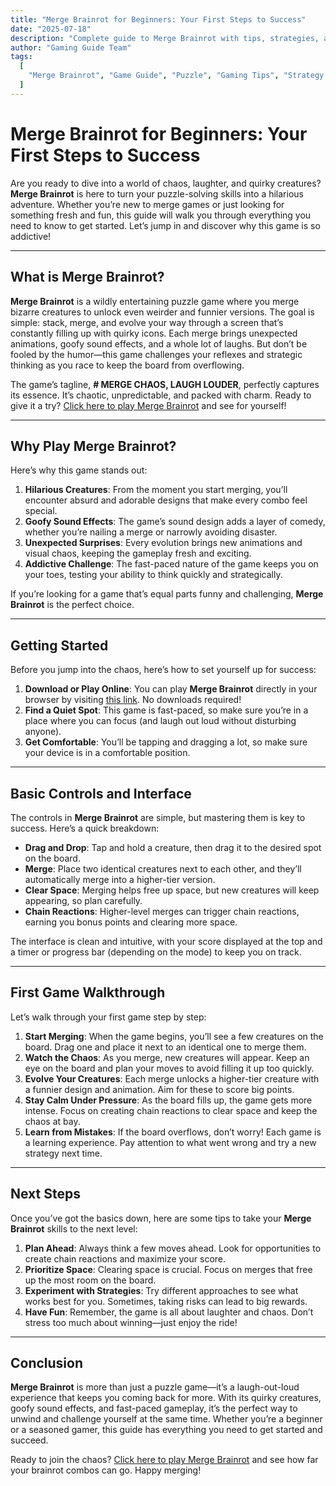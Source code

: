 ---
title: "Merge Brainrot for Beginners: Your First Steps to Success"
date: "2025-07-18"
description: "Complete guide to Merge Brainrot with tips, strategies, and everything you need to know to master this puzzle game."
author: "Gaming Guide Team"
tags:
  [
    "Merge Brainrot", "Game Guide", "Puzzle", "Gaming Tips", "Strategy Guide", "merge"
  ]
---

# Merge Brainrot for Beginners: Your First Steps to Success

Are you ready to dive into a world of chaos, laughter, and quirky creatures? **Merge Brainrot** is here to turn your puzzle-solving skills into a hilarious adventure. Whether you’re new to merge games or just looking for something fresh and fun, this guide will walk you through everything you need to know to get started. Let’s jump in and discover why this game is so addictive!

---

## What is Merge Brainrot?

**Merge Brainrot** is a wildly entertaining puzzle game where you merge bizarre creatures to unlock even weirder and funnier versions. The goal is simple: stack, merge, and evolve your way through a screen that’s constantly filling up with quirky icons. Each merge brings unexpected animations, goofy sound effects, and a whole lot of laughs. But don’t be fooled by the humor—this game challenges your reflexes and strategic thinking as you race to keep the board from overflowing.

The game’s tagline, **# MERGE CHAOS, LAUGH LOUDER**, perfectly captures its essence. It’s chaotic, unpredictable, and packed with charm. Ready to give it a try? [Click here to play Merge Brainrot](https://mergebrainrot.online/) and see for yourself!

---

## Why Play Merge Brainrot?

Here’s why this game stands out:

1. **Hilarious Creatures**: From the moment you start merging, you’ll encounter absurd and adorable designs that make every combo feel special.
2. **Goofy Sound Effects**: The game’s sound design adds a layer of comedy, whether you’re nailing a merge or narrowly avoiding disaster.
3. **Unexpected Surprises**: Every evolution brings new animations and visual chaos, keeping the gameplay fresh and exciting.
4. **Addictive Challenge**: The fast-paced nature of the game keeps you on your toes, testing your ability to think quickly and strategically.

If you’re looking for a game that’s equal parts funny and challenging, **Merge Brainrot** is the perfect choice.

---

## Getting Started

Before you jump into the chaos, here’s how to set yourself up for success:

1. **Download or Play Online**: You can play **Merge Brainrot** directly in your browser by visiting [this link](https://mergebrainrot.online/). No downloads required!
2. **Find a Quiet Spot**: This game is fast-paced, so make sure you’re in a place where you can focus (and laugh out loud without disturbing anyone).
3. **Get Comfortable**: You’ll be tapping and dragging a lot, so make sure your device is in a comfortable position.

---

## Basic Controls and Interface

The controls in **Merge Brainrot** are simple, but mastering them is key to success. Here’s a quick breakdown:

- **Drag and Drop**: Tap and hold a creature, then drag it to the desired spot on the board.
- **Merge**: Place two identical creatures next to each other, and they’ll automatically merge into a higher-tier version.
- **Clear Space**: Merging helps free up space, but new creatures will keep appearing, so plan carefully.
- **Chain Reactions**: Higher-level merges can trigger chain reactions, earning you bonus points and clearing more space.

The interface is clean and intuitive, with your score displayed at the top and a timer or progress bar (depending on the mode) to keep you on track.

---

## First Game Walkthrough

Let’s walk through your first game step by step:

1. **Start Merging**: When the game begins, you’ll see a few creatures on the board. Drag one and place it next to an identical one to merge them.
2. **Watch the Chaos**: As you merge, new creatures will appear. Keep an eye on the board and plan your moves to avoid filling it up too quickly.
3. **Evolve Your Creatures**: Each merge unlocks a higher-tier creature with a funnier design and animation. Aim for these to score big points.
4. **Stay Calm Under Pressure**: As the board fills up, the game gets more intense. Focus on creating chain reactions to clear space and keep the chaos at bay.
5. **Learn from Mistakes**: If the board overflows, don’t worry! Each game is a learning experience. Pay attention to what went wrong and try a new strategy next time.

---

## Next Steps

Once you’ve got the basics down, here are some tips to take your **Merge Brainrot** skills to the next level:

1. **Plan Ahead**: Always think a few moves ahead. Look for opportunities to create chain reactions and maximize your score.
2. **Prioritize Space**: Clearing space is crucial. Focus on merges that free up the most room on the board.
3. **Experiment with Strategies**: Try different approaches to see what works best for you. Sometimes, taking risks can lead to big rewards.
4. **Have Fun**: Remember, the game is all about laughter and chaos. Don’t stress too much about winning—just enjoy the ride!

---

## Conclusion

**Merge Brainrot** is more than just a puzzle game—it’s a laugh-out-loud experience that keeps you coming back for more. With its quirky creatures, goofy sound effects, and fast-paced gameplay, it’s the perfect way to unwind and challenge yourself at the same time. Whether you’re a beginner or a seasoned gamer, this guide has everything you need to get started and succeed.

Ready to join the chaos? [Click here to play Merge Brainrot](https://mergebrainrot.online/) and see how far your brainrot combos can go. Happy merging!